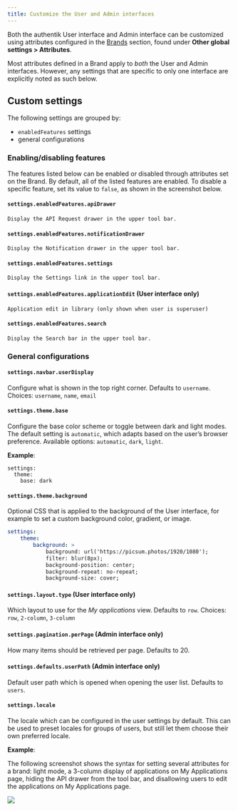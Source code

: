```yaml
---
title: Customize the User and Admin interfaces
---
```


Both the authentik User interface and Admin interface can be customized using attributes configured in the [Brands](../../../sys-mgmt/brands.md) section, found under **Other global settings > Attributes**.

Most attributes defined in a Brand apply to _both_ the User and Admin interfaces. However, any settings that are specific to only one interface are explicitly noted as such below.

## Custom settings

The following settings are grouped by:

- `enabledFeatures` settings
- general configurations

### Enabling/disabling features

The features listed below can be enabled or disabled through attributes set on the Brand. By default, all of the listed features are enabled. To disable a specific feature, set its value to `false`, as shown in the screenshot below.

#### `settings.enabledFeatures.apiDrawer`

    Display the API Request drawer in the upper tool bar.

#### `settings.enabledFeatures.notificationDrawer`

    Display the Notification drawer in the upper tool bar.

#### `settings.enabledFeatures.settings`

    Display the Settings link in the upper tool bar.

#### `settings.enabledFeatures.applicationEdit` (User interface only)

    Application edit in library (only shown when user is superuser)

#### `settings.enabledFeatures.search`

    Display the Search bar in the upper tool bar.

### General configurations

#### `settings.navbar.userDisplay`

Configure what is shown in the top right corner. Defaults to `username`. Choices: `username`, `name`, `email`

#### `settings.theme.base`

Configure the base color scheme or toggle between dark and light modes. The default setting is `automatic`, which adapts based on the user’s browser preference. Available options: `automatic`, `dark`, `light`.

**Example**:

```
settings:
  theme:
    base: dark
```

#### `settings.theme.background`

Optional CSS that is applied to the background of the User interface, for example to set a custom background color, gradient, or image.

```yaml
settings:
    theme:
        background: >
            background: url('https://picsum.photos/1920/1080');
            filter: blur(8px);
            background-position: center;
            background-repeat: no-repeat;
            background-size: cover;
```

#### `settings.layout.type` (User interface only)

Which layout to use for the _My applications_ view. Defaults to `row`. Choices: `row`, `2-column`, `3-column`

#### `settings.pagination.perPage` (Admin interface only)

How many items should be retrieved per page. Defaults to 20.

#### `settings.defaults.userPath` (Admin interface only)

Default user path which is opened when opening the user list. Defaults to `users`.

#### `settings.locale`

The locale which can be configured in the user settings by default. This can be used to preset locales for groups of users, but still let them choose their own preferred locale.

**Example**:

The following screenshot shows the syntax for setting several attributes for a brand: light mode, a 3-column display of applications on My Applications page, hiding the API drawer from the tool bar, and disallowing users to edit the applications on My Applications page.

![](./global-attributes.png)


<Global />
